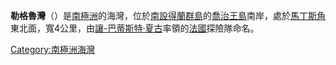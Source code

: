 {{coord|62|10|S|58|12|W|source:GNIS|display=title}}

'''勒格魯灣'''（{{lang-en|Legru Bay}}）是[[南極洲|南極洲]]的海灣，位於[[南設得蘭群島|南設得蘭群島]]的[[喬治王島|喬治王島]]南岸，處於[[馬丁斯角|馬丁斯角]]東北面，寬4公里，由[[讓-巴蒂斯特·夏古|讓-巴蒂斯特·夏古]]率領的[[法國|法國]]探險隊命名。

{{Antarctica-geo-stub}}
[[Category:南極洲海灣|Category:南極洲海灣]]